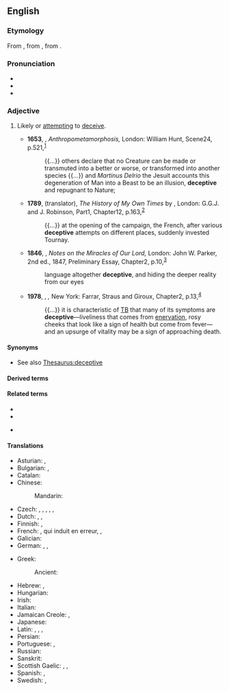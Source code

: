 {{also|déceptive}}
==English==

===Etymology===
{{root|en|ine-pro|*keh₂p-}}
From {{der|en|frm|déceptif}}, from {{der|en|la|dēceptīvus}}, from {{m|la|dēcipiō||I deceive}}.

===Pronunciation===
* {{IPA|en|/dɪˈsɛp.tɪv/}}
* {{audio|en|En-us-deceptive.ogg|Audio (US)}}
* {{rhymes|en|ɛptɪv}}

===Adjective===
{{en-adj}}

# Likely or [[attempting]] to [[deceive]].
#: {{syn|en|misleading}}
#: {{ux|en|'''deceptive''' practices}}
#: {{ux|en|Appearances can be '''deceptive'''.}}
#* '''1653''', {{w|John Bulwer}}, ''Anthropometamorphosis,'' London: William Hunt, Scene{{nbsp}}24, p.{{nbsp}}521,<sup>[https://archive.org/details/anthropometamorp00jbjo/page/521]</sup>
#*: {{...}} others declare that no Creature can be made or transmuted into a better or worse, or transformed into another species {{...}} and ''Martinus Delrio'' the Jesuit accounts this degeneration of Man into a Beast to be an illusion, '''deceptive''' and repugnant to Nature;
#* '''1789''', {{w|Thomas Holcroft}} (translator), ''The History of My Own Times'' by {{w|Frederick the Great}}, London: G.G.J. and J. Robinson, Part{{nbsp}}1, Chapter{{nbsp}}12, p.{{nbsp}}163,<sup>[https://babel.hathitrust.org/cgi/pt?id=hvd.hxj3at&view=1up&seq=451]</sup>
#*: {{...}} at the opening of the campaign, the French, after various '''deceptive''' attempts on different places, suddenly invested Tournay.
#* '''1846''', {{w|Richard Chenevix Trench}}, ''Notes on the Miracles of Our Lord,'' London: John W. Parker, 2nd ed., 1847, Preliminary Essay, Chapter{{nbsp}}2, p.{{nbsp}}10,<sup>[https://archive.org/details/notesonmiracleslond00tren/page/10]</sup>
#*: language altogether '''deceptive''', and hiding the deeper reality from our eyes
#* '''1978''', {{w|Susan Sontag}}, ''{{w|Illness as Metaphor}},'' New York: Farrar, Straus and Giroux, Chapter{{nbsp}}2, p.{{nbsp}}13,<sup>[https://archive.org/details/illnessasmetapho00susa]</sup>
#*: {{...}} it is characteristic of [[tuberculosis|TB]] that many of its symptoms are '''deceptive'''—liveliness that comes from [[enervation]], rosy cheeks that look like a sign of health but come from fever—and an upsurge of vitality may be a sign of approaching death.

====Synonyms====
* See also [[Thesaurus:deceptive]]

====Derived terms====
{{der3|en
|deceptive advertising
|deceptive cadence
|deceptive cognate
|deceptively
|deceptiveness
|deceptivity
}}

====Related terms====
{{rel-top}}
* {{l|en|deceit}}
* {{l|en|deceive}}
{{rel-mid}}
* {{l|en|deception}}
{{rel-bottom}}

====Translations====
{{trans-top|misleading, attempting to deceive}}
* Asturian: {{t|ast|engañosu}}, {{t|ast|engañador}}
* Bulgarian: {{t+|bg|измамен}}, {{t+|bg|заблуждаващ}}
* Catalan: {{t+|ca|enganyós}}
* Chinese:
*: Mandarin: {{t+|cmn|迷惑|tr=míhuò de|alt=迷惑的|sc=Hani}}
* Czech: {{t|cs|klamný}}, {{t+|cs|zavádějící}}, {{t|cs|ošidný}}, {{t|cs|matoucí}}, {{t+|cs|falešný}}, {{t|cs|podvodný}}
* Dutch: {{t+|nl|bedrieglijk}}, {{t+|nl|onoprecht}}, {{t+|nl|misleidend}}
* Finnish: {{t+|fi|petollinen}}, {{t+|fi|harhaanjohtava}}
* French: {{t+|fr|trompeur}}, qui induit en erreur, {{t+|fr|illusoire}}, {{t+|fr|mensonger}}
* Galician: {{t|gl|enganoso}}
* German: {{t+|de|betrügerisch}}, {{t+|de|irreführend}}, {{t+|de|trügerisch}}
{{trans-mid}}
* Greek:
*: Ancient: {{t|grc|ἀπατηλός}}
* Hebrew: {{t|he|מטעה|tr=mat'é}}, {{t|he|שקרי|tr=shikrí}}
* Hungarian: {{t+|hu|megtévesztő}}
* Irish: {{t|ga|fabhtach}}
* Italian: {{t+|it|ingannevole}}
* Jamaican Creole: {{t|jam|ginnal}}, {{t|jam|samfie}}
* Japanese: {{t|ja|欺瞞的|tr=ぎまんてき, gimanteki|sc=Jpan}}
* Latin: {{t|la|fallax}}, {{t|la|fallens}}, {{t|la|deceptivus}}, {{t|la|captiōsus}}
* Persian: {{t|fa|نیرنگ‌باز|tr=neyrangbāz}}
* Portuguese: {{t+|pt|enganoso}}, {{t+|pt|enganador}}
* Russian: {{t+|ru|обма́нчивый}}
* Sanskrit: {{t+|sa|द्रुह्वन्}}
* Scottish Gaelic: {{t|gd|mealltach}}, {{t|gd|carach}}, {{t|gd|cealgach}}
* Spanish: {{t+|es|engañoso}}, {{t+|es|engañador}}
* Swedish: {{t|sv|missledande}}, {{t+|sv|missvisande}}
{{trans-bottom}}